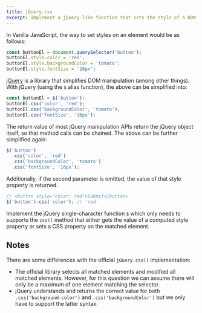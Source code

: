 ```yaml
---
title: jQuery.css
excerpt: Implement a jQuery-like function that sets the style of a DOM element
---
```


In Vanilla JavaScript, the way to set styles on an element would be as follows:

```js
const buttonEl = document.querySelector('button');
buttonEl.style.color = 'red';
buttonEl.style.backgroundColor = 'tomato';
buttonEl.style.fontSize = '16px';
```

[jQuery](https://jquery.com/) is a library that simplifies DOM manipulation (among other things). With jQuery (using the `$` alias function), the above can be simplified into:

```js
const buttonEl = $('button');
buttonEl.css('color', 'red');
buttonEl.css('backgroundColor', 'tomato');
buttonEl.css('fontSize', '16px');
```

The return value of most jQuery manipulation APIs return the jQuery object itself, so that method calls can be chained. The above can be further simplified again:

```js
$('button')
  .css('color', 'red')
  .css('backgroundColor', 'tomato')
  .css('fontSize', '16px');
```

Additionally, if the second parameter is omitted, the value of that style property is returned.

```js
// <button style="color: red">Submit</button>
$('button').css('color'); // 'red'
```

Implement the jQuery single-character function `$` which only needs to supports the `css()` method that either gets the value of a computed style property or sets a CSS property on the matched element.

## Notes

There are some differences with the official `jQuery.css()` implementation:

- The official library selects all matched elements and modified all matched elements. However, for this question we can assume there will only be a maximum of one element matching the selector.
- jQuery understands and returns the correct value for both `.css('background-color')` and `.css('backgroundColor')` but we only have to support the latter syntax.
